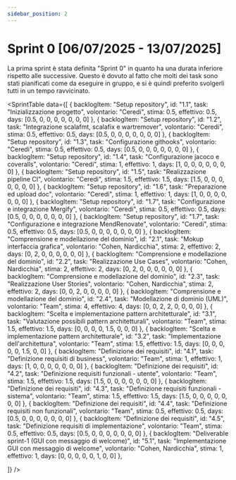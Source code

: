 ```yaml
---
sidebar_position: 2
---
```



# Sprint 0 [06/07/2025 - 13/07/2025]

La prima sprint è stata definita "Sprint 0" in quanto ha una durata inferiore rispetto alle successive.
Questo è dovuto al fatto che molti dei task sono stati pianificati come da eseguire in gruppo, e si è quindi
preferito svolgerli tutti in un tempo ravvicinato.

<SprintTable
  data={[
    {
      backlogItem: "Setup repository",
      id: "1.1",
      task: "Inizializzazione progetto",
      volontario: "Ceredi",
      stima: 0.5,
      effettivo: 0.5,
      days: [0.5, 0, 0, 0, 0, 0, 0, 0]
    },
    {
      backlogItem: "Setup repository",
      id: "1.2",
      task: "Integrazione scalafmt, scalafix e wartremover",
      volontario: "Ceredi",
      stima: 0.5,
      effettivo: 0.5,
      days: [0.5, 0, 0, 0, 0, 0, 0, 0]
    },
    {
      backlogItem: "Setup repository",
      id: "1.3",
      task: "Configurazione githooks",
      volontario: "Ceredi",
      stima: 0.5,
      effettivo: 0.5,
      days: [0.5, 0, 0, 0, 0, 0, 0, 0]
    },
    {
      backlogItem: "Setup repository",
      id: "1.4",
      task: "Configurazione jacoco e coveralls",
      volontario: "Ceredi",
      stima: 1,
      effettivo: 1,
      days: [1, 0, 0, 0, 0, 0, 0, 0]
    },
    {
      backlogItem: "Setup repository",
      id: "1.5",
      task: "Realizzazione pipeline CI",
      volontario: "Ceredi",
      stima: 1.5,
      effettivo: 1.5,
      days: [1.5, 0, 0, 0, 0, 0, 0, 0]
    },
    {
      backlogItem: "Setup repository",
      id: "1.6",
      task: "Preparazione ed upload doc",
      volontario: "Ceredi",
      stima: 1,
      effettivo: 1,
      days: [1, 0, 0, 0, 0, 0, 0, 0]
    },
    {
      backlogItem: "Setup repository",
      id: "1.7",
      task: "Configurazione e integrazione Mergify",
      volontario: "Ceredi",
      stima: 0.5,
      effettivo: 0.5,
      days: [0.5, 0, 0, 0, 0, 0, 0, 0]
    },
    {
      backlogItem: "Setup repository",
      id: "1.7",
      task: "Configurazione e integrazione MendRenovate",
      volontario: "Ceredi",
      stima: 0.5,
      effettivo: 0.5,
      days: [0.5, 0, 0, 0, 0, 0, 0, 0]
    },
    {
      backlogItem: "Comprensione e modellazione del dominio",
      id: "2.1",
      task: "Mokup interfaccia grafica",
      volontario: "Cohen, Nardicchia",
      stima: 2,
      effettivo: 2,
      days: [0, 2, 0, 0, 0, 0, 0, 0]
    },
    {
      backlogItem: "Comprensione e modellazione del dominio",
      id: "2.2",
      task: "Realizzazione Use Cases",
      volontario: "Cohen, Nardicchia",
      stima: 2,
      effettivo: 2,
      days: [0, 2, 0, 0, 0, 0, 0, 0]
    },
    {
      backlogItem: "Comprensione e modellazione del dominio",
      id: "2.3",
      task: "Realizzazione User Stories",
      volontario: "Cohen, Nardicchia",
      stima: 2,
      effettivo: 2,
      days: [0, 0, 2, 0, 0, 0, 0, 0]
    },
    {
      backlogItem: "Comprensione e modellazione del dominio",
      id: "2.4",
      task: "Modellazione di dominio (UML)",
      volontario: "Team",
      stima: 4,
      effettivo: 4,
      days: [0, 0, 2, 2, 0, 0, 0, 0]
    },
    {
      backlogItem: "Scelta e implementazione pattern architetturale",
      id: "3.1",
      task: "Valutazione possibili pattern architetturali",
      volontario: "Team",
      stima: 1.5,
      effettivo: 1.5,
      days: [0, 0, 0, 0, 1.5, 0, 0, 0]
    },
    {
      backlogItem: "Scelta e implementazione pattern architetturale",
      id: "3.2",
      task: "Implementazione dell'architettura",
      volontario: "Team",
      stima: 1.5,
      effettivo: 1.5,
      days: [0, 0, 0, 0, 0, 1.5, 0, 0]
    },
    {
      backlogItem: "Definizione dei requisiti",
      id: "4.1",
      task: "Definizione requisiti di business",
      volontario: "Team",
      stima: 1,
      effettivo: 1,
      days: [1, 0, 0, 0, 0, 0, 0, 0]
    },
    {
      backlogItem: "Definizione dei requisiti",
      id: "4.2",
      task: "Definizione requisiti funzionali - utente",
      volontario: "Team",
      stima: 1.5,
      effettivo: 1.5,
      days: [1.5, 0, 0, 0, 0, 0, 0, 0]
    },
    {
      backlogItem: "Definizione dei requisiti",
      id: "4.3",
      task: "Definizione requisiti funzionali - sistema",
      volontario: "Team",
      stima: 1.5,
      effettivo: 1.5,
      days: [1.5, 0, 0, 0, 0, 0, 0, 0]
    },
    {
      backlogItem: "Definizione dei requisiti",
      id: "4.4",
      task: "Definizione requisiti non funzionali",
      volontario: "Team",
      stima: 0.5,
      effettivo: 0.5,
      days: [0.5, 0, 0, 0, 0, 0, 0, 0]
    },
    {
      backlogItem: "Definizione dei requisiti",
      id: "4.5",
      task: "Definizione requisiti di implementazione",
      volontario: "Team",
      stima: 0.5,
      effettivo: 0.5,
      days: [0.5, 0, 0, 0, 0, 0, 0, 0]
    },
    {
      backlogItem: "Deliverable sprint-1 (GUI con messaggio di welcome)",
      id: "5.1",
      task: "Implementazione GUI con messaggio di welcome",
      volontario: "Cohen, Nardicchia",
      stima: 1,
      effettivo: 1,
      days: [0, 0, 0, 0, 0, 1, 0, 0]
    },

  ]}
/>